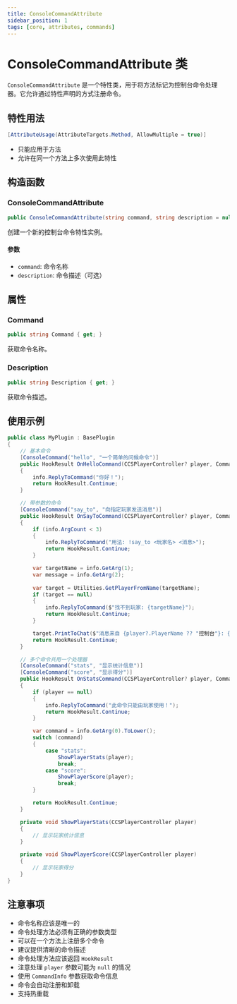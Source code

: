 ```yaml
---
title: ConsoleCommandAttribute
sidebar_position: 1
tags: [core, attributes, commands]
---
```


# ConsoleCommandAttribute 类

`ConsoleCommandAttribute` 是一个特性类，用于将方法标记为控制台命令处理器。它允许通过特性声明的方式注册命令。

## 特性用法

```csharp
[AttributeUsage(AttributeTargets.Method, AllowMultiple = true)]
```

- 只能应用于方法
- 允许在同一个方法上多次使用此特性

## 构造函数

### ConsoleCommandAttribute
```csharp
public ConsoleCommandAttribute(string command, string description = null)
```

创建一个新的控制台命令特性实例。

#### 参数
- `command`: 命令名称
- `description`: 命令描述（可选）

## 属性

### Command
```csharp
public string Command { get; }
```

获取命令名称。

### Description
```csharp
public string Description { get; }
```

获取命令描述。

## 使用示例

```csharp
public class MyPlugin : BasePlugin
{
    // 基本命令
    [ConsoleCommand("hello", "一个简单的问候命令")]
    public HookResult OnHelloCommand(CCSPlayerController? player, CommandInfo info)
    {
        info.ReplyToCommand("你好！");
        return HookResult.Continue;
    }

    // 带参数的命令
    [ConsoleCommand("say_to", "向指定玩家发送消息")]
    public HookResult OnSayToCommand(CCSPlayerController? player, CommandInfo info)
    {
        if (info.ArgCount < 3)
        {
            info.ReplyToCommand("用法: !say_to <玩家名> <消息>");
            return HookResult.Continue;
        }

        var targetName = info.GetArg(1);
        var message = info.GetArg(2);
        
        var target = Utilities.GetPlayerFromName(targetName);
        if (target == null)
        {
            info.ReplyToCommand($"找不到玩家: {targetName}");
            return HookResult.Continue;
        }

        target.PrintToChat($"消息来自 {player?.PlayerName ?? "控制台"}: {message}");
        return HookResult.Continue;
    }

    // 多个命令共用一个处理器
    [ConsoleCommand("stats", "显示统计信息")]
    [ConsoleCommand("score", "显示得分")]
    public HookResult OnStatsCommand(CCSPlayerController? player, CommandInfo info)
    {
        if (player == null)
        {
            info.ReplyToCommand("此命令只能由玩家使用！");
            return HookResult.Continue;
        }

        var command = info.GetArg(0).ToLower();
        switch (command)
        {
            case "stats":
                ShowPlayerStats(player);
                break;
            case "score":
                ShowPlayerScore(player);
                break;
        }

        return HookResult.Continue;
    }

    private void ShowPlayerStats(CCSPlayerController player)
    {
        // 显示玩家统计信息
    }

    private void ShowPlayerScore(CCSPlayerController player)
    {
        // 显示玩家得分
    }
}
```

## 注意事项

- 命令名称应该是唯一的
- 命令处理方法必须有正确的参数类型
- 可以在一个方法上注册多个命令
- 建议提供清晰的命令描述
- 命令处理方法应该返回 `HookResult`
- 注意处理 `player` 参数可能为 `null` 的情况
- 使用 `CommandInfo` 参数获取命令信息
- 命令会自动注册和卸载
- 支持热重载